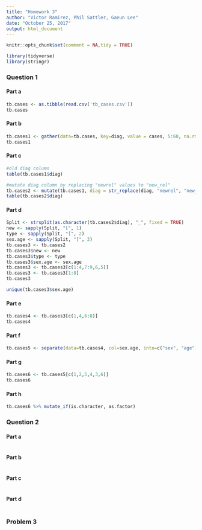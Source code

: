 ```yaml
---
title: "Homework 3"
author: "Victor Ramirez, Phil Sattler, Gaeun Lee"
date: "October 25, 2017"
output: html_document
---
```


```r
knitr::opts_chunk$set(comment = NA,tidy = TRUE)
```
```r
library(tidyverse)
library(stringr)
```

### Question 1

#### Part a
```r
tb.cases <- as.tibble(read.csv('tb_cases.csv'))
tb.cases
```

#### Part b
```r
tb.cases1 <- gather(data=tb.cases, key=diag, value = cases, 5:60, na.rm=TRUE)
tb.cases1
```

#### Part c
```r
#old diag column
table(tb.cases1$diag)

```
```r
#mutate diag column by replacing "newrel" values to "new_rel"
tb.cases2 <- mutate(tb.cases1, diag = str_replace(diag, "newrel", "new_rel"))
table(tb.cases2$diag)
```

#### Part d
```r
Split <- strsplit(as.character(tb.cases2$diag), "_", fixed = TRUE)
new <- sapply(Split, "[", 1)
type <- sapply(Split, "[", 2)
sex.age <- sapply(Split, "[", 3)
tb.cases3 <- tb.cases2
tb.cases3$new <- new
tb.cases3$type <- type
tb.cases3$sex.age <- sex.age
tb.cases3 <- tb.cases3[c(1:4,7:9,6,5)]
tb.cases3 <- tb.cases3[1:8]
tb.cases3
```

```r
unique(tb.cases3$sex.age)
```

#### Part e
```r
tb.cases4 <- tb.cases3[c(1,4,6:8)]
tb.cases4
```

#### Part f
```r
tb.cases5 <- separate(data=tb.cases4, col=sex.age, into=c("sex", "age"),sep = 1, remove = TRUE)

```

#### Part g
```r
tb.cases6 <- tb.cases5[c(1,2,5,4,3,6)]
tb.cases6
```

#### Part h
```r
tb.cases6 %>% mutate_if(is.character, as.factor)
```

### Question 2
#### Part a
```r

```
#### Part b
```r

```
#### Part c
```r

```
#### Part d
```r

```
### Problem 3
```r

```

